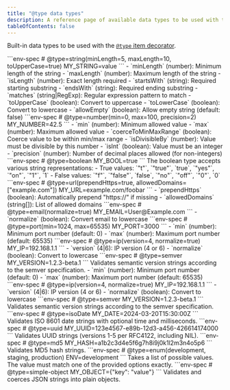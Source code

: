 ```yaml
---
title: "@type data types"
description: A reference page of available data types to be used with the `@type` item decorator
tableOfContents: false
---
```


Built-in data types to be used with the [`@type` item decorator](/reference/item-decorators/#@type).

<Decorator name="string">
  <Fragment slot="example">
    ```env-spec
    # @type=string(minLength=5, maxLength=10, toUpperCase=true)
    MY_STRING=value
    ```
  </Fragment>    
  <Fragment slot="settings">    
    - `minLength` (number): Minimum length of the string
    - `maxLength` (number): Maximum length of the string
    - `isLength` (number): Exact length required
    - `startsWith` (string): Required starting substring
    - `endsWith` (string): Required ending substring
    - `matches` (string|RegExp): Regular expression pattern to match
    - `toUpperCase` (boolean): Convert to uppercase
    - `toLowerCase` (boolean): Convert to lowercase
    - `allowEmpty` (boolean): Allow empty string (default: false)
  </Fragment>
</Decorator>

<Decorator name="number">
  <Fragment slot="example">
    ```env-spec
    # @type=number(min=0, max=100, precision=2)
    MY_NUMBER=42.5
    ```

  </Fragment>    
  <Fragment slot="settings">    
    - `min` (number): Minimum allowed value
    - `max` (number): Maximum allowed value
    - `coerceToMinMaxRange` (boolean): Coerce value to be within min/max range
    - `isDivisibleBy` (number): Value must be divisible by this number
    - `isInt` (boolean): Value must be an integer
    - `precision` (number): Number of decimal places allowed (for non-integers)
  </Fragment>
</Decorator>

<Decorator name="boolean">
  <Fragment slot="example">
    ```env-spec
    # @type=boolean
    MY_BOOL=true
    ```
  </Fragment>    
  <Fragment slot="description">    
    The boolean type accepts various string representations:
    - True values: `"t"`, `"true"`, `true`, `"yes"`, `"on"`, `"1"`, `1`
    - False values: `"f"`, `"false"`, `false`, `"no"`, `"off"`, `"0"`, `0`
  </Fragment>
</Decorator>

<Decorator name="url">
  <Fragment slot="example">
    ```env-spec
    # @type=url(prependHttps=true, allowedDomains=["example.com"])
    MY_URL=example.com/foobar
    ```
  </Fragment>    
  <Fragment slot="settings">    
    - `prependHttps` (boolean): Automatically prepend "https://" if missing
    - `allowedDomains` (string[]): List of allowed domains
  </Fragment>
</Decorator>

<Decorator name="email">
  <Fragment slot="example">
    ```env-spec
    # @type=email(normalize=true)
    MY_EMAIL=User@Example.com
    ```
  </Fragment>    
  <Fragment slot="settings">    
    - `normalize` (boolean): Convert email to lowercase
  </Fragment>
</Decorator>

<Decorator name="port">
  <Fragment slot="example">
    ```env-spec
    # @type=port(min=1024, max=65535)
    MY_PORT=3000
    ```
  </Fragment>    
  <Fragment slot="settings">    
    - `min` (number): Minimum port number (default: 0)
    - `max` (number): Maximum port number (default: 65535)
  </Fragment>
</Decorator>

<Decorator name="ip">
  <Fragment slot="example">
    ```env-spec
    # @type=ip(version=4, normalize=true)
    MY_IP=192.168.1.1
    ```
  </Fragment>    
  <Fragment slot="settings">    
    - `version` (4|6): IP version (4 or 6)
    - `normalize` (boolean): Convert to lowercase
  </Fragment>
</Decorator>

<Decorator name="semver">
  <Fragment slot="example">
    ```env-spec
    # @type=semver
    MY_VERSION=1.2.3-beta.1
    ```
  </Fragment>    
  <Fragment slot="settings">    
    Validates semantic version strings according to the semver specification.
    - `min` (number): Minimum port number (default: 0)
    - `max` (number): Maximum port number (default: 65535)
  </Fragment>
</Decorator>

<Decorator name="ip">
  <Fragment slot="example">
    ```env-spec
    # @type=ip(version=4, normalize=true)
    MY_IP=192.168.1.1
    ```
  </Fragment>    
  <Fragment slot="settings">    
    - `version` (4|6): IP version (4 or 6)
    - `normalize` (boolean): Convert to lowercase
  </Fragment>
</Decorator>

<Decorator name="semver">
  <Fragment slot="example">
    ```env-spec
    # @type=semver
    MY_VERSION=1.2.3-beta.1
    ```
  </Fragment>    
  <Fragment slot="description">    
    Validates semantic version strings according to the semver specification.
  </Fragment>
</Decorator>

<Decorator name="isoDate">
  <Fragment slot="example">
    ```env-spec
    # @type=isoDate
    MY_DATE=2024-03-20T15:30:00Z
    ```
  </Fragment>    
  <Fragment slot="description">    
    Validates ISO 8601 date strings with optional time and milliseconds.
  </Fragment>
</Decorator>

<Decorator name="uuid">
  <Fragment slot="example">
    ```env-spec
    # @type=uuid
    MY_UUID=123e4567-e89b-12d3-a456-426614174000
    ```
  </Fragment>    
  <Fragment slot="description">    
    Validates UUID strings (versions 1-5 per RFC4122, including NIL).
  </Fragment>
</Decorator>

<Decorator name="md5">
  <Fragment slot="example">
    ```env-spec
    # @type=md5
    MY_HASH=a1b2c3d4e5f6g7h8i9j0k1l2m3n4o5p6
    ```
  </Fragment>    
  <Fragment slot="description">    
    Validates MD5 hash strings.
  </Fragment>
</Decorator>

<Decorator name="enum">
  <Fragment slot="example">
    ```env-spec
    # @type=enum(development, staging, production)
    ENV=development
    ```
  </Fragment>    
  <Fragment slot="description">    
    Takes a list of possible values. The value must match one of the provided options exactly.
  </Fragment>
</Decorator>

<Decorator name="simple-object">
  <Fragment slot="example">
    ```env-spec
    # @type=simple-object
    MY_OBJECT={"key": "value"}
    ```
  </Fragment>    
  <Fragment slot="description">    
    Validates and coerces JSON strings into plain objects.
  </Fragment>
</Decorator>

